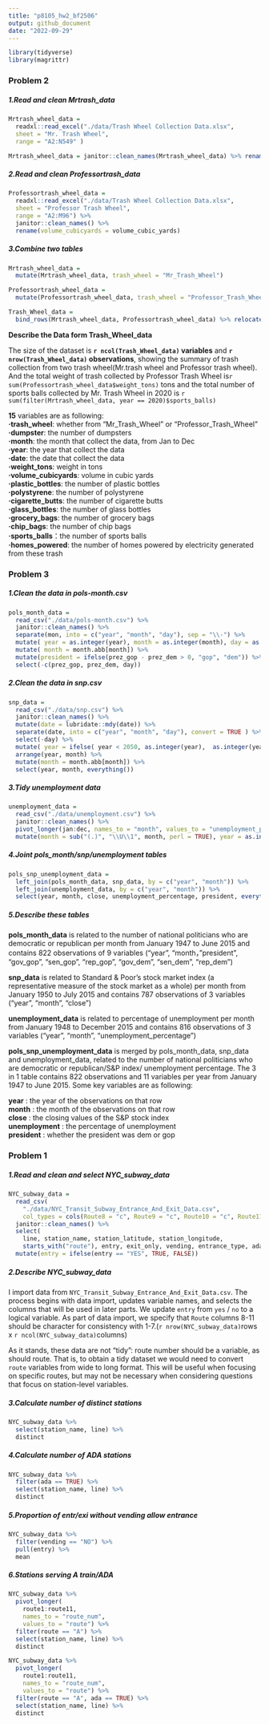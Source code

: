 ```yaml
---
title: "p8105_hw2_bf2506"
output: github_document
date: "2022-09-29"
---
```

```r
library(tidyverse)
library(magrittr)
```


### Problem 2

##### 1.Read and clean Mrtrash_data
```r
Mrtrash_wheel_data =  
  readxl::read_excel("./data/Trash Wheel Collection Data.xlsx",
  sheet = "Mr. Trash Wheel",
  range = "A2:N549" )
```

```r

Mrtrash_wheel_data = janitor::clean_names(Mrtrash_wheel_data) %>% rename(volume_cubicyards = volume_cubic_yards) %>% mutate(sports_balls = as.integer(sports_balls), year = as.double(year)) 

```

##### 2.Read and clean Professortrash_data
```r
Professortrash_wheel_data = 
  readxl::read_excel("./data/Trash Wheel Collection Data.xlsx",
  sheet = "Professor Trash Wheel", 
  range = "A2:M96") %>% 
  janitor::clean_names() %>% 
  rename(volume_cubicyards = volume_cubic_yards)

```

##### 3.Combine two tables
```r
Mrtrash_wheel_data = 
  mutate(Mrtrash_wheel_data, trash_wheel = "Mr_Trash_Wheel")

Professortrash_wheel_data =
  mutate(Professortrash_wheel_data, trash_wheel = "Professor_Trash_Wheel")

Trash_Wheel_data = 
  bind_rows(Mrtrash_wheel_data, Professortrash_wheel_data) %>% relocate(trash_wheel)

```

**Describe the Data form Trash_Wheel_data**
 
The size of the dataset is **`r ncol(Trash_Wheel_data)` variables** and **`r nrow(Trash_Wheel_data)` observations**, showing the summary of trash collection from two trash wheel(Mr.trash wheel and Professor trash wheel). And the total weight of trash collected by Professor Trash Wheel is`r sum(Professortrash_wheel_data$weight_tons)` tons and the total number of sports balls collected by Mr. Trash Wheel in 2020 is `r sum(filter(Mrtrash_wheel_data, year == 2020)$sports_balls)`

**15** variables are as following:  
**·trash_wheel**: whether from "Mr_Trash_Wheel" or "Professor_Trash_Wheel" <br>
**·dumpster**: the number of dumpsters  <br>
**·month**: the month that collect the data, from Jan to Dec <br>
**·year**: the year that collect the data <br>
**·date**: the date that collect the data <br>
**·weight_tons**: weight in tons <br>
**·volume_cubicyards**: volume in cubic yards <br>
**·plastic_bottles**:  the number of plastic bottles <br>
**·polystyrene**: the number of polystyrene <br>
**·cigarette_butts**: the number of cigarette butts <br> 
**·glass_bottles**: the number of glass bottles <br>
**·grocery_bags**: the number of grocery bags <br>
**·chip_bags**: the number of chip bags <br>
**·sports_balls**：the number of sports balls <br>
**·homes_powered**: the number of homes powered by  electricity generated from these trash <br>
 
### Problem 3

##### 1.Clean the data in pols-month.csv
```r
pols_month_data =
  read_csv("./data/pols-month.csv") %>% 
  janitor::clean_names() %>% 
  separate(mon, into = c("year", "month", "day"), sep = "\\-") %>% 
  mutate( year = as.integer(year), month = as.integer(month), day = as.integer(day)) %>% 
  mutate( month = month.abb[month]) %>%
  mutate(president = ifelse(prez_gop - prez_dem > 0, "gop", "dem")) %>% 
  select(-c(prez_gop, prez_dem, day))

```

##### 2.Clean the data in snp.csv
```r

snp_data =
  read_csv("./data/snp.csv") %>%
  janitor::clean_names() %>% 
  mutate(date = lubridate::mdy(date)) %>% 
  separate(date, into = c("year", "month", "day"), convert = TRUE ) %>% 
  select(-day) %>% 
  mutate( year = ifelse( year < 2050, as.integer(year),  as.integer(year - 100) )) %>%  
  arrange(year, month) %>% 
  mutate(month = month.abb[month]) %>% 
  select(year, month, everything())

```

##### 3.Tidy unemployment data

```r

unemployment_data = 
  read_csv("./data/unemployment.csv") %>% 
  janitor::clean_names() %>% 
  pivot_longer(jan:dec, names_to = "month", values_to = "unemployment_percentage") %>% 
  mutate(month = sub("(.)", "\\U\\1", month, perl = TRUE), year = as.integer(year))

```

##### 4.Joint pols_month/snp/unemployment tables

```r

pols_snp_unemployment_data = 
  left_join(pols_month_data, snp_data, by = c("year", "month")) %>% 
  left_join(unemployment_data, by = c("year", "month")) %>% 
  select(year, month, close, unemployment_percentage, president, everything())

```
##### 5.Describe these tables

**pols_month_data**  is related to the number of national politicians who are democratic or republican per month from January 1947 to June 2015 and contains 822 observations of 9 variables ("year", "month，"president", "gov_gop", "sen_gop", "rep_gop", "gov_dem", "sen_dem", "rep_dem")
 
**snp_data** is related to Standard & Poor’s stock market index (a representative measure of the stock market as a whole) per month from January 1950 to July 2015 and contains 787 observations of 3 variables ("year", "month", "close")
       
**unemployment_data** is related to percentage of unemployment per month from January 1948 to December 2015 and contains 816 observations of 3 variables ("year", "month", "unemployment_percentage")

**pols_snp_unemployment_data** is merged by pols_month_data, snp_data and unemployment_data, related to  the number of national politicians who are democratic or republican/S&P index/
unemployment percentage. The 3 in 1 table contains 822 observations and 11 variables per year from January 1947 to June 2015. Some key variables are as following:
 
**year** : the year of the observations on that row <br>
**month** : the month of the observations on that row <br>
**close** : the closing values of the S&P stock index <br>
**unemployment** : the percentage of unemployment <br>
**president** : whether the president was dem or gop 


### Problem 1

##### 1.Read and clean and select NYC_subway_data
```r
NYC_subway_data = 
  read_csv(
    "./data/NYC_Transit_Subway_Entrance_And_Exit_Data.csv",
    col_types = cols(Route8 = "c", Route9 = "c", Route10 = "c", Route11 = "c")) %>% 
  janitor::clean_names() %>% 
  select(
    line, station_name, station_latitude, station_longitude, 
    starts_with("route"), entry, exit_only, vending, entrance_type, ada) %>% 
  mutate(entry = ifelse(entry == "YES", TRUE, FALSE))
```

##### 2.Describe NYC_subway_data
I import data from `NYC_Transit_Subway_Entrance_And_Exit_Data.csv`. The process begins with data import, updates variable names, and selects the columns that will be used in later parts. We update `entry` from `yes` / `no` to a logical variable. As part of data import, we specify that `Route` columns 8-11 should be character for consistency with 1-7.(`r nrow(NYC_subway_data)`rows x `r ncol(NYC_subway_data)`columns)

As it stands, these data are not "tidy": route number should be a variable, as should route. That is, to obtain a tidy dataset we would need to convert `route` variables from wide to long format. This will be useful when focusing on specific routes, but may not be necessary when considering questions that focus on station-level variables. 
 
##### 3.Calculate number of distinct stations
```r
NYC_subway_data %>% 
  select(station_name, line) %>% 
  distinct
```

##### 4.Calculate number of ADA stations
```r
NYC_subway_data %>% 
  filter(ada == TRUE) %>% 
  select(station_name, line) %>% 
  distinct
```

##### 5.Proportion of entr/exi without vending allow entrance
```r
NYC_subway_data %>% 
  filter(vending == "NO") %>% 
  pull(entry) %>% 
  mean
```

##### 6.Stations serving A train/ADA
```r
NYC_subway_data %>% 
  pivot_longer(
    route1:route11,
    names_to = "route_num",
    values_to = "route") %>% 
  filter(route == "A") %>% 
  select(station_name, line) %>% 
  distinct

NYC_subway_data %>% 
  pivot_longer(
    route1:route11,
    names_to = "route_num",
    values_to = "route") %>% 
  filter(route == "A", ada == TRUE) %>% 
  select(station_name, line) %>% 
  distinct
```